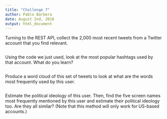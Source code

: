 ```yaml
---
title: "Challenge 7"
author: Pablo Barbera
date: August 2nd, 2018
output: html_document
---
```


Turning to the REST API, collect the 2,000 most recent tweets from a Twitter account that you find relevant.

```r

```

Using the code we just used, look at the most popular hashtags used by that account. What do you learn?

```r


```

Produce a word cloud of this set of tweets to look at what are the words most frequently used by this user.

```r

```

Estimate the political ideology of this user. Then, find the five screen names most frequently mentioned by this user and estimate their political ideology too. Are they all similar? (Note that this method will only work for US-based accounts.)

```r

```


